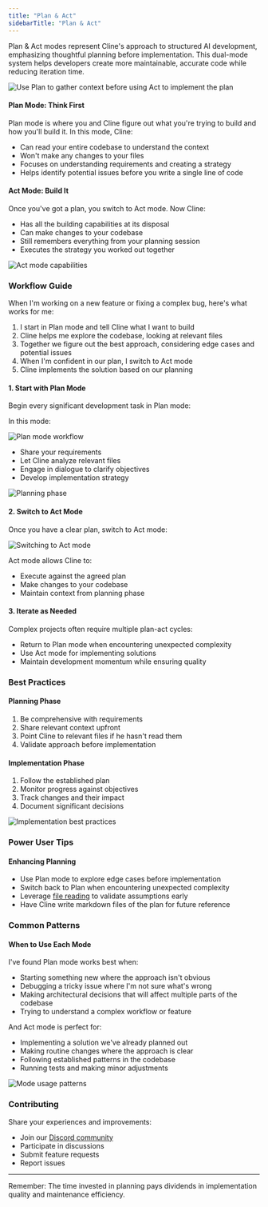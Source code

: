 ```yaml
---
title: "Plan & Act"
sidebarTitle: "Plan & Act"
---
```


Plan & Act modes represent Cline's approach to structured AI development, emphasizing thoughtful planning before implementation. This dual-mode system helps developers create more maintainable, accurate code while reducing iteration time.

<Frame>
	<img
		src="https://storage.googleapis.com/cline_public_images/docs/assets/planningThenActing%20(1).gif"
		alt="Use Plan to gather context before using Act to implement the plan"
	/>
</Frame>

#### Plan Mode: Think First

Plan mode is where you and Cline figure out what you're trying to build and how you'll build it. In this mode, Cline:

- Can read your entire codebase to understand the context
- Won't make any changes to your files
- Focuses on understanding requirements and creating a strategy
- Helps identify potential issues before you write a single line of code

#### Act Mode: Build It

Once you've got a plan, you switch to Act mode. Now Cline:

- Has all the building capabilities at its disposal
- Can make changes to your codebase
- Still remembers everything from your planning session
- Executes the strategy you worked out together

<Frame>
	<img src="https://storage.googleapis.com/cline_public_images/docs/assets/image%20(5).png" alt="Act mode capabilities" />
</Frame>

### Workflow Guide

When I'm working on a new feature or fixing a complex bug, here's what works for me:

1. I start in Plan mode and tell Cline what I want to build
2. Cline helps me explore the codebase, looking at relevant files
3. Together we figure out the best approach, considering edge cases and potential issues
4. When I'm confident in our plan, I switch to Act mode
5. Cline implements the solution based on our planning

#### 1. Start with Plan Mode

Begin every significant development task in Plan mode:

In this mode:

<Frame>
	<img src="https://storage.googleapis.com/cline_public_images/docs/assets/image%20(5)%20(1).png" alt="Plan mode workflow" />
</Frame>

- Share your requirements
- Let Cline analyze relevant files
- Engage in dialogue to clarify objectives
- Develop implementation strategy

<Frame>
	<img
		src="https://storage.googleapis.com/cline_public_images/docs/assets/image%20(2)%20(1)%20(1)%20(1).png"
		alt="Planning phase"
	/>
</Frame>

#### 2. Switch to Act Mode

Once you have a clear plan, switch to Act mode:

<Frame>
	<img src="https://storage.googleapis.com/cline_public_images/docs/assets/switching-to-act.gif" alt="Switching to Act mode" />
</Frame>

Act mode allows Cline to:

- Execute against the agreed plan
- Make changes to your codebase
- Maintain context from planning phase

#### 3. Iterate as Needed

Complex projects often require multiple plan-act cycles:

- Return to Plan mode when encountering unexpected complexity
- Use Act mode for implementing solutions
- Maintain development momentum while ensuring quality

### Best Practices

#### Planning Phase

1. Be comprehensive with requirements
2. Share relevant context upfront
3. Point Cline to relevant files if he hasn't read them
4. Validate approach before implementation

#### Implementation Phase

1. Follow the established plan
2. Monitor progress against objectives
3. Track changes and their impact
4. Document significant decisions

<Frame>
	<img
		src="https://storage.googleapis.com/cline_public_images/docs/assets/image%20(3)%20(1).png"
		alt="Implementation best practices"
	/>
</Frame>

### Power User Tips

#### Enhancing Planning

- Use Plan mode to explore edge cases before implementation
- Switch back to Plan when encountering unexpected complexity
- Leverage [file reading](/features/at-mentions/file-mentions) to validate assumptions early
- Have Cline write markdown files of the plan for future reference

### Common Patterns

#### When to Use Each Mode

I've found Plan mode works best when:

- Starting something new where the approach isn't obvious
- Debugging a tricky issue where I'm not sure what's wrong
- Making architectural decisions that will affect multiple parts of the codebase
- Trying to understand a complex workflow or feature

And Act mode is perfect for:

- Implementing a solution we've already planned out
- Making routine changes where the approach is clear
- Following established patterns in the codebase
- Running tests and making minor adjustments

<Frame>
	<img src="https://storage.googleapis.com/cline_public_images/docs/assets/image%20(6).png" alt="Mode usage patterns" />
</Frame>

### Contributing

Share your experiences and improvements:

- Join our [Discord community](https://discord.gg/cline)
- Participate in discussions
- Submit feature requests
- Report issues

---

Remember: The time invested in planning pays dividends in implementation quality and maintenance efficiency.
